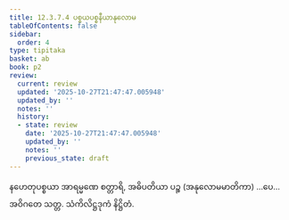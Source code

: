 ```yaml
---
title: 12.3.7.4 ပစ္စယပစ္စနီယာနုလောမ
tableOfContents: false
sidebar:
  order: 4
type: tipitaka
basket: ab
book: p2
review:
  current: review
  updated: '2025-10-27T21:47:47.005948'
  updated_by: ''
  notes: ''
  history:
  - state: review
    date: '2025-10-27T21:47:47.005948'
    updated_by: ''
    notes: ''
    previous_state: draft
---
```



<ReviewStatus review={frontmatter.review} showDetails={true} />

<HypothesisAnnotation frontmatter={frontmatter} />

<DynamicBreadcrumb />

<Division number="72" book="p2" e="ch" v="38" p="394">

<Paragraph number="3998" book="p2">
နဟေတုပစ္စယာ အာရမ္မဏေ စတ္တာရိ, အဓိပတိယာ ပဉ္စ (အနုလောမမာတိကာ) …ပေ…  အဝိဂတေ သတ္တ.

</Paragraph>
</Division>

<Paragraph number="3999" type="center" book="p2">
သံကိလိဋ္ဌဒုကံ နိဋ္ဌိတံ.
</Paragraph>